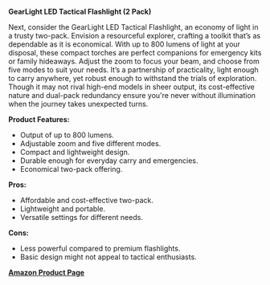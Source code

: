**GearLight LED Tactical Flashlight (2 Pack)**

Next, consider the GearLight LED Tactical Flashlight, an economy of light in a trusty two-pack. Envision a resourceful explorer, crafting a toolkit that’s as dependable as it is economical. With up to 800 lumens of light at your disposal, these compact torches are perfect companions for emergency kits or family hideaways. Adjust the zoom to focus your beam, and choose from five modes to suit your needs. It’s a partnership of practicality, light enough to carry anywhere, yet robust enough to withstand the trials of exploration. Though it may not rival high-end models in sheer output, its cost-effective nature and dual-pack redundancy ensure you're never without illumination when the journey takes unexpected turns.

**Product Features:**

- Output of up to 800 lumens.
- Adjustable zoom and five different modes.
- Compact and lightweight design.
- Durable enough for everyday carry and emergencies.
- Economical two-pack offering.

**Pros:**

- Affordable and cost-effective two-pack.
- Lightweight and portable.
- Versatile settings for different needs.

**Cons:**

- Less powerful compared to premium flashlights.
- Basic design might not appeal to tactical enthusiasts.

**[Amazon Product Page](https://www.amazon.com/dp/B072WHQFJ7)**
